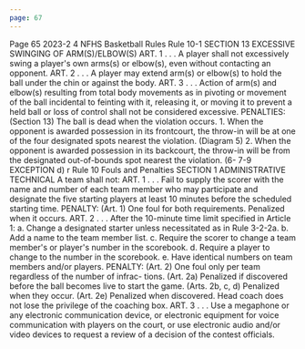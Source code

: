```yaml
---
page: 67
---
```


Page 65 2023-2 4 NFHS Basketball Rules Rule 10-1 SECTION 13 EXCESSIVE SWINGING OF ARM(S)/ELBOW(S) ART. 1 . . . A player shall not excessively swing a player's own arms(s) or elbow(s), even without contacting an opponent. ART. 2 . . . A player may extend arm(s) or elbow(s) to hold the ball under the chin or against the body. ART. 3 . . . Action of arm(s) and elbow(s) resulting from total body movements as in pivoting or movement of the ball incidental to feinting with it, releasing it, or moving it to prevent a held ball or loss of control shall not be considered excessive. PENALTIES: (Section 13) The ball is dead when the violation occurs. 1. When the opponent is awarded possession in its frontcourt, the throw-in will be at one of the four designated spots nearest the violation. (Diagram 5) 2. When the opponent is awarded possession in its backcourt, the throw-in will be from the designated out-of-bounds spot nearest the violation. (6- 7-9 EXCEPTION d) r Rule 10 Fouls and Penalties SECTION 1 ADMINISTRATIVE TECHNICAL A team shall not: ART. 1 . . . Fail to supply the scorer with the name and number of each team member who may participate and designate the five starting players at least 10 minutes before the scheduled starting time. PENALTY: (Art. 1) One foul for both requirements. Penalized when it occurs. ART. 2 . . . After the 10-minute time limit specified in Article 1: a. Change a designated starter unless necessitated as in Rule 3-2-2a. b. Add a name to the team member list. c. Require the scorer to change a team member's or player's number in the scorebook. d. Require a player to change to the number in the scorebook. e. Have identical numbers on team members and/or players. PENALTY: (Art. 2) One foul only per team regardless of the number of infrac- tions. (Art. 2a) Penalized if discovered before the ball becomes live to start the game. (Arts. 2b, c, d) Penalized when they occur. (Art. 2e) Penalized when discovered. Head coach does not lose the privilege of the coaching box. ART. 3 . . . Use a megaphone or any electronic communication device, or electronic equipment for voice communication with players on the court, or use electronic audio and/or video devices to request a review of a decision of the contest officials.